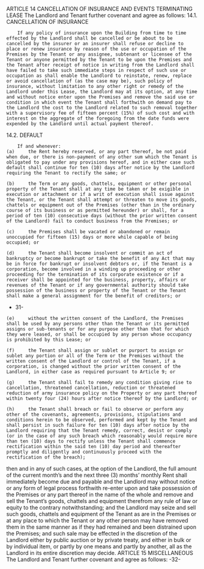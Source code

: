 ARTICLE 14
CANCELLATION OF INSURANCE AND EVENTS TERMINATING LEASE
The Landlord and Tenant further covenant and agree as follows:
14.1.	 	CANCELLATION OF INSURANCE

```
 	If any policy of insurance upon the Building from time to time effected by the Landlord shall be cancelled or be about to be cancelled by the insurer or an insurer shall refuse or decline to place or renew insurance by reason of the use or occupation of the Premises by the Tenant or any assignee, subtenant or licensee of the Tenant or anyone permitted by the Tenant to be upon the Premises and the Tenant after receipt of notice in writing from the Landlord shall have failed to take such immediate steps in respect of such use or occupation as shall enable the Landlord to reinstate, renew, replace or avoid cancellation of (as the case may be), such policy of insurance, without limitation to any other right or remedy of the Landlord under this Lease, the Landlord may at its option, at any time and without notice enter upon the Premises and remove the said use or condition in which event the Tenant shall forthwith on demand pay to the Landlord the cost to the Landlord related to such removal together with a supervisory fee of fifteen percent (15%) of such cost and with interest on the aggregate of the foregoing from the date funds were expended by the Landlord until actual payment thereof.

```

14.2.	 	DEFAULT

```
 	If and whenever:
(a)	 	the Rent hereby reserved, or any part thereof, be not paid when due, or there is non-payment of any other sum which the Tenant is obligated to pay under any provisions hereof, and in either case such default shall continue for ten (10) days after notice by the Landlord requiring the Tenant to rectify the same; or

(b)	 	the Term or any goods, chattels, equipment or other personal property of the Tenant shall at any time be taken or be exigible in execution or attachment or if a writ of execution shall issue against the Tenant, or the Tenant shall attempt or threaten to move its goods, chattels or equipment out of the Premises (other than in the ordinary course of its business or as permitted hereunder) or shall, for a period of ten (10) consecutive days (without the prior written consent of the Landlord) fail to conduct business from the Premises; or

(c)	 	the Premises shall be vacated or abandoned or remain unoccupied for fifteen (15) days or more while capable of being occupied; or

(d)	 	the Tenant shall become insolvent or commit an act of bankruptcy or become bankrupt or take the benefit of any Act that may be in force for bankrupt or insolvent debtors or, if the Tenant is a corporation, become involved in a winding up proceeding or other proceeding for the termination of its corporate existence or if a receiver shall be appointed for the business, property, affairs or revenues of the Tenant or if any governmental authority should take possession of the business or property of the Tenant or the Tenant shall make a general assignment for the benefit of creditors; or

```

- 31-

```
(e)	 	without the written consent of the Landlord, the Premises shall be used by any persons other than the Tenant or its permitted assigns or sub-tenants or for any purpose other than that for which they were leased, or shall be occupied by any person whose occupancy is prohibited by this Lease; or

(f)	 	the Tenant shall assign or sublet or purport to assign or sublet any portion or all of the Term or the Premises without the written consent of the Landlord or control of the Tenant, if a corporation, is changed without the prior written consent of the Landlord, in either case as required pursuant to Article 9; or

(g)	 	the Tenant shall fail to remedy any condition giving rise to cancellation, threatened cancellation, reduction or threatened reduction of army insurance policy on the Property or any part thereof within twenty four (24) hours after notice thereof by the Landlord; or

(h)	 	the Tenant shall breach or fail to observe or perform any other of the covenants, agreements, provisions, stipulations and conditions herein to be observed, performed and kept by the Tenant and shall persist in such failure for ten (10) days after notice by the Landlord requiring that the Tenant remedy, correct, desist or comply (or in the case of any such breach which reasonably would require more than ten (10) days to rectify unless the Tenant shall commence rectification within the said ten (10) day period and thereafter promptly and diligently and continuously proceed with the rectification of the breach);

```

then and in any of such cases, at the option of the Landlord, the full amount of the current month’s and the next three (3) months’ monthly Rent shall immediately become due and payable and the Landlord may without notice or any form of legal process forthwith re-enter upon and take possession of the Premises or any part thereof in the name of the whole and remove and sell the Tenant’s goods, chattels and equipment therefrom any rule of law or equity to the contrary notwithstanding; and the Landlord may seize and sell such goods, chattels and equipment of the Tenant as are in the Premises or at any place to which the Tenant or any other person may have removed them in the same manner as if they had remained and been distrained upon the Premises; and such sale may be effected in the discretion of the Landlord either by public auction or by private treaty, and either in bulk or by individual item, or partly by one means and partly by another, all as the Landlord in its entire discretion may decide.
ARTICLE 15
MISCELLANEOUS
The Landlord and Tenant further covenant and agree as follows:
-32-
